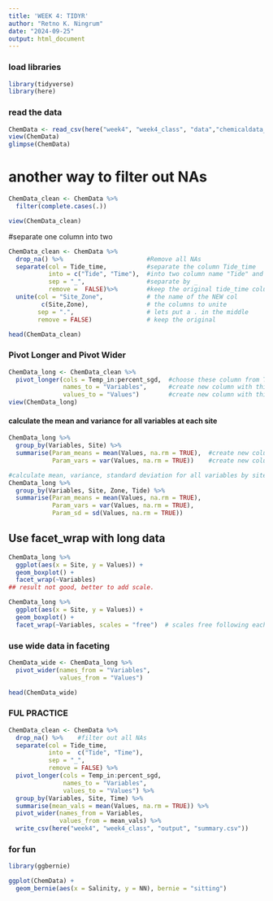 ```yaml
---
title: 'WEEK 4: TIDYR'
author: "Retno K. Ningrum"
date: "2024-09-25"
output: html_document
---
```

### load libraries
```r
library(tidyverse)
library(here)
```

### read the data
```r
ChemData <- read_csv(here("week4", "week4_class", "data","chemicaldata_maunalua.csv"))
view(ChemData)
glimpse(ChemData)
```
# another way to filter out NAs
```r
ChemData_clean <- ChemData %>%
  filter(complete.cases(.)) 

view(ChemData_clean)
```

#separate one column into two 
```r
ChemData_clean <- ChemData %>%
  drop_na() %>%                       #Remove all NAs
  separate(col = Tide_time,           #separate the column Tide_time
           into = c("Tide", "Time"),  #into two column name "Tide" and "Time"
           sep = "_",                 #separate by _
           remove =  FALSE)%>%        #keep the original tide_time column
  unite(col = "Site_Zone",            # the name of the NEW col
         c(Site,Zone),                # the columns to unite
        sep = ".",                    # lets put a . in the middle
        remove = FALSE)               # keep the original

head(ChemData_clean)

```
### Pivot Longer and Pivot Wider
```r
ChemData_long <- ChemData_clean %>%
  pivot_longer(cols = Temp_in:percent_sgd,  #choose these column from Temp_in to percent_sgd
               names_to = "Variables",      #create new column with this name
               values_to = "Values")        #create new column with this name, putting all values here
view(ChemData_long)

```

#### calculate the mean and variance for all variables at each site
```r
ChemData_long %>%
  group_by(Variables, Site) %>%
  summarise(Param_means = mean(Values, na.rm = TRUE),  #create new column of means
            Param_vars = var(Values, na.rm = TRUE))    #create new column of variance

#calculate mean, variance, standard deviation for all variables by site, zone and tide
ChemData_long %>%
  group_by(Variables, Site, Zone, Tide) %>%
  summarise(Param_means = mean(Values, na.rm = TRUE),
            Param_vars = var(Values, na.rm = TRUE),
            Param_sd = sd(Values, na.rm = TRUE))

```

## Use facet_wrap with long data
```r
ChemData_long %>%
  ggplot(aes(x = Site, y = Values)) +
  geom_boxplot() +
  facet_wrap(~Variables)
## result not good, better to add scale. 

ChemData_long %>%
  ggplot(aes(x = Site, y = Values)) +
  geom_boxplot() +
  facet_wrap(~Variables, scales = "free")  # scales free following each value in each category
```
### use wide data in faceting
```r
ChemData_wide <- ChemData_long %>%
  pivot_wider(names_from = "Variables",
              values_from = "Values")

head(ChemData_wide)
```
### FUL PRACTICE
```r
ChemData_clean <- ChemData %>%
  drop_na() %>%    #filter out all NAs
  separate(col = Tide_time, 
           into =  c("Tide", "Time"),
           sep = "_",
           remove = FALSE) %>%
  pivot_longer(cols = Temp_in:percent_sgd,
               names_to = "Variables",
               values_to = "Values") %>%
  group_by(Variables, Site, Time) %>%
  summarise(mean_vals = mean(Values, na.rm = TRUE)) %>%
  pivot_wider(names_from = Variables,
              values_from = mean_vals) %>%
  write_csv(here("week4", "week4_class", "output", "summary.csv"))

```
### for fun
```r
library(ggbernie)

ggplot(ChemData) +
  geom_bernie(aes(x = Salinity, y = NN), bernie = "sitting")

```

